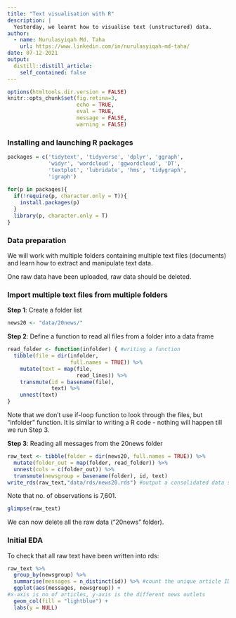 ```yaml
---
title: "Text visualisation with R"
description: |
  Yesterday, we learnt how to visualise text (unstructured) data.
author:
  - name: Nurulasyiqah Md. Taha
    url: https://www.linkedin.com/in/nurulasyiqah-md-taha/
date: 07-12-2021
output:
  distill::distill_article:
    self_contained: false
---
```



```r
options(htmltools.dir.version = FALSE)
knitr::opts_chunk$set(fig.retina=3,
                      echo = TRUE, 
                      eval = TRUE,
                      message = FALSE,
                      warning = FALSE)
```

### Installing and launching R packages

```r
packages = c('tidytext', 'tidyverse', 'dplyr', 'ggraph',
             'widyr', 'wordcloud', 'ggwordcloud', 'DT',
             'textplot', 'lubridate', 'hms', 'tidygraph',
             'igraph')
              
for(p in packages){
  if(!require(p, character.only = T)){
    install.packages(p)
  }
  library(p, character.only = T)
}
```

### Data preparation

We will work with multiple folders containing multiple text files (documents) and learn how to extract and manipulate text data. 

One raw data have been uploaded, raw data should be deleted.

### Import multiple text files from multiple folders

**Step 1**: Create a folder list

```r
news20 <- "data/20news/"
```

**Step 2**: Define a function to read all files from a folder into a data frame

```r
read_folder <- function(infolder) { #writing a function
  tibble(file = dir(infolder,
                    full.names = TRUE)) %>%
    mutate(text = map(file,
                      read_lines)) %>%
    transmute(id = basename(file),
              text) %>%
    unnest(text)
}
```

Note that we don't use if-loop function to look through the files, but "infolder" function. It is similar to writing a R code - nothing will happen till we run Step 3.

**Step 3**: Reading all messages from the 20news folder

```r
raw_text <- tibble(folder = dir(news20, full.names = TRUE)) %>%
  mutate(folder_out = map(folder, read_folder)) %>%
  unnest(cols = c(folder_out)) %>%
  transmute(newsgroup = basename(folder), id, text)
write_rds(raw_text,"data/rds/news20.rds") #output a consolidated data set of raw text in .rds format
```

Note that no. of observations is 7,601.

```r
glimpse(raw_text)
```

We can now delete all the raw data ("20news" folder).

### Initial EDA

To check that all raw text have been written into rds:

```r
raw_text %>%
  group_by(newsgroup) %>%
  summarise(messages = n_distinct(id)) %>% #count the unique article ID
  ggplot(aes(messages, newsgroup)) +
#x-axis is no of articles, y-axis is the different news outlets
  geom_col(fill = "lightblue") +
  labs(y = NULL)
```
